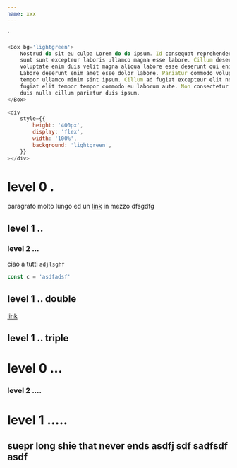 ```yaml
---
name: xxx
---
```


<div/>
`

```js live=true
<Box bg='lightgreen'>
    Nostrud do sit eu culpa Lorem do do ipsum. Id consequat reprehenderit labore
    sunt sunt excepteur laboris ullamco magna esse labore. Cillum deserunt
    voluptate enim duis velit magna aliqua labore esse deserunt qui enim enim.
    Labore deserunt enim amet esse dolor labore. Pariatur commodo voluptate
    tempor ullamco minim sint ipsum. Cillum ad fugiat excepteur elit nostrud
    fugiat elit tempor tempor commodo eu laborum aute. Non consectetur et sint
    duis nulla cillum pariatur duis ipsum.
</Box>
```

```js live=true
<div
    style={{
        height: '400px',
        display: 'flex',
        width: '100%',
        background: 'lightgreen',
    }}
></div>
```

# level 0 .

paragrafo molto lungo ed un [link]() in mezzo dfsgdfg

## level 1 ..

### level 2 ...

ciao a tutti `adjlsghf`

```js
const c = 'asdfadsf'
```

## level 1 .. double

[link]()

## level 1 .. triple

# level 0 ...

### level 2 ....

# level 1 .....

## suepr long shie that never ends asdfj sdf sadfsdf asdf
